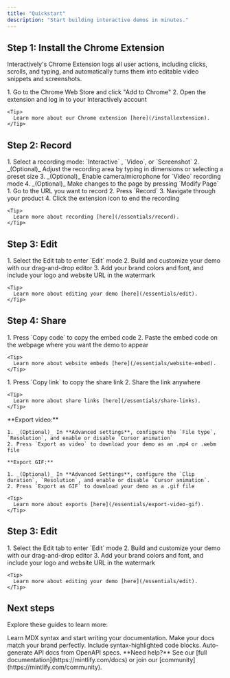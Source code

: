 ```yaml
---
title: "Quickstart"
description: "Start building interactive demos in minutes."
---
```


## Step 1: Install the Chrome Extension

Interactively's Chrome Extension logs all user actions, including clicks, scrolls, and typing, and automatically turns them into editable video snippets and screenshots.

<AccordionGroup>
  <Accordion title="Download from Chrome Web Store" icon="download" iconType="regular">
    1. Go to the Chrome Web Store and click "Add to Chrome"
    2. Open the extension and log in to your Interactively account

    <Tip>
      Learn more about our Chrome extension [here](/installextension).
    </Tip>
  </Accordion>
</AccordionGroup>

## Step 2: Record

<AccordionGroup>
  <Accordion title="Configure recording settings" icon="gear">
    1. Select a recording mode: `Interactive` , `Video`, or `Screenshot`
    2. _(Optional)_ Adjust the recording area by typing in dimensions or selecting a preset size
    3. _(Optional)_ Enable camera/microphone for `Video` recording mode
    4. _(Optional)_ Make changes to the page by pressing `Modify Page`
  </Accordion>
  <Accordion title="Record" icon="video">
    1. Go to the URL you want to record
    2. Press `Record`
    3. Navigate through your product
    4. Click the extension icon to end the recording

    <Tip>
      Learn more about recording [here](/essentials/record).
    </Tip>
  </Accordion>
</AccordionGroup>

## Step 3: Edit

<AccordionGroup>
  <Accordion title="Edit mode" icon="pencil">
    1. Select the Edit tab to enter `Edit` mode
    2. Build and customize your demo with our drag-and-drop editor
    3. Add your brand colors and font, and include your logo and website URL in the watermark

    <Tip>
      Learn more about editing your demo [here](/essentials/edit).
    </Tip>
  </Accordion>
</AccordionGroup>

## Step 4: Share

<AccordionGroup>
  <Accordion title="Website embed" icon="code">
    1. Press `Copy code` to copy the embed code
    2. Paste the embed code on the webpage where you want the demo to appear

    <Tip>
      Learn more about website embeds [here](/essentials/website-embed).
    </Tip>
  </Accordion>
  <Accordion title="Share via link" icon="link">
    1. Press `Copy link` to copy the share link
    2. Share the link anywhere

    <Tip>
      Learn more about share links [here](/essentials/share-links).
    </Tip>
  </Accordion>
  <Accordion title="Export as video/GIF" icon="play">
    **Export video:**

    1. _(Optional)_ In **Advanced settings**, configure the `File type`, `Resolution`, and enable or disable `Cursor animation`
    2. Press `Export as video` to download your demo as an .mp4 or .webm file

    **Export GIF:**

    1. _(Optional)_ In **Advanced Settings**, configure the `Clip duration`, `Resolution`, and enable or disable `Cursor animation`.
    2. Press `Export as GIF` to download your demo as a .gif file

    <Tip>
      Learn more about exports [here](/essentials/export-video-gif).
    </Tip>
  </Accordion>
</AccordionGroup>

## Step 3: Edit

<AccordionGroup>
  <Accordion title="Edit mode" icon="pencil">
    1. Select the Edit tab to enter `Edit` mode
    2. Build and customize your demo with our drag-and-drop editor
    3. Add your brand colors and font, and include your logo and website URL in the watermark

    <Tip>
      Learn more about editing your demo [here](/essentials/edit).
    </Tip>
  </Accordion>
</AccordionGroup>

## Next steps

Explore these guides to learn more:

<CardGroup cols={2}>
  <Card title="Write Content" icon="pen-to-square" href="/essentials/markdown">
    Learn MDX syntax and start writing your documentation.
  </Card>
  <Card title="Customize style" icon="palette" href="/essentials/settings">
    Make your docs match your brand perfectly.
  </Card>
  <Card title="Add code examples" icon="square-code" href="/essentials/code">
    Include syntax-highlighted code blocks.
  </Card>
  <Card title="API documentation" icon="code" href="/api-reference/introduction">
    Auto-generate API docs from OpenAPI specs.
  </Card>
</CardGroup>

<Note>
  **Need help?** See our [full documentation](https://mintlify.com/docs) or join our [community](https://mintlify.com/community).
</Note>
